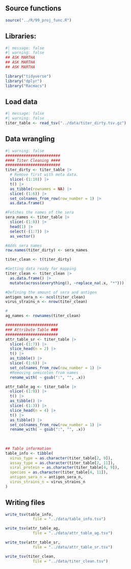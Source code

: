 ## Source functions

```r
source("../R/99_proj_func.R")
```

## Libraries:

```r
#| message: false
#| warning: false
## ASK MARTHA
## ASK MARTHA
## ASK MARTHA

library("tidyverse")
library("dplyr")
library("Racmacs")
```

## Load data

```r
#| message: false
#| warning: false
titer_table <- read_tsv("../data/titer_dirty.tsv.gz")
```

## Data wrangling

```r
#| warning: false
########################
#### Titer Cleaning ####
########################
titer_dirty <- titer_table |>
  # Remove first with meta data.
  slice(-(1:10)) |> 
  t() |> 
  as_tibble(rownames = NA) |> 
  slice(-(1:6)) |> 
  set_colnames_from_row(row_number = 1) |> 
  as.data.frame()

#Fetches the names of the sera
sera_names <- titer_table |>
  slice(-(1:8)) |> 
  head(1) |> 
  select(-(1:7)) |> 
  as_vector()

#Adds sera names
row.names(titer_dirty) <- sera_names

titer_clean <- t(titer_dirty)

#Getting data ready for mapping
titer_clean <- titer_clean |> 
  as.data.frame() |> 
  mutate(across(everything(), ~replace_na(.x, "*")))

#Defining the amount of sera and antigen
antigen_sera_n <- ncol(titer_clean)
virus_strains_n <- nrow(titer_clean)

#
ag_names <- rownames(titer_clean)

#######################
### Attribute Table ###
#######################
attr_table_sr <- titer_table |>
  slice(-(1:7)) |> 
  slice_head(n = 2) |> 
  t() |> 
  as_tibble() |> 
  slice(-(1:6)) |> 
  set_colnames_from_row(row_number = 1) |> 
  #Removing semicolon from names
  rename_with( ~ gsub(":", "", .x))

attr_table_ag <- titer_table |> 
  slice(-(1:9)) |> 
  t() |> 
  as_tibble() |> 
  slice(-(1:3)) |> 
  slice_head(n = 4) |> 
  t() |> 
  as_tibble() |> 
  set_colnames_from_row(row_number = 1) |> 
  rename_with( ~ gsub(":", "", .x))
  
  
  
## Table information
table_info <- tibble(
  virus_type = as.character(titer_table[2, 9]),
  assay_type = as.character(titer_table[2, 11]),
  viral_protein = as.character(titer_table[4, 9]),
  species = as.character(titer_table[4, 11]),
  antigen_sera_n = antigen_sera_n,
  virus_strains_n = virus_strains_n
)


```

## Writing files 

```r

write_tsv(table_info,
            file = "../data/table_info.tsv")

write_tsv(attr_table_ag,
            file = "../data/attr_table_ag.tsv")

write_tsv(attr_table_sr,
            file = "../data/attr_table_sr.tsv")

write_tsv(titer_clean,
            file = "../data/titer_clean.tsv")


```

